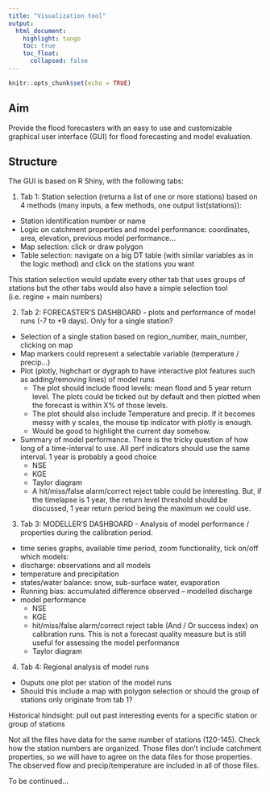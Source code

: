 ```yaml
---
title: "Visualization tool"
output: 
  html_document:
    highlight: tango
    toc: true
    toc_float:
      collapsed: false
---
```


```r
knitr::opts_chunk$set(echo = TRUE)
```


## Aim

Provide the flood forecasters with an easy to use and customizable graphical user interface (GUI) for flood forecasting and model evaluation.


## Structure

The GUI is based on R Shiny, with the following tabs:

1. Tab 1: Station selection (returns a list of one or more stations) based on 4 methods (many inputs, a few methods, one output list(stations)):
 * Station identification number or name
 * Logic on catchment properties and model performance: coordinates, area, elevation, previous model performance...
 * Map selection: click or draw polygon
 * Table selection: navigate on a big DT table (with similar variables as in the logic method) and click on the stations you want

This station selection would update every other tab that uses groups of stations but the other tabs would also have a simple selection tool (i.e. regine + main numbers)

2. Tab 2: FORECASTER'S DASHBOARD - plots and performance of model runs (-7 to +9 days). Only for a single station?
 * Selection of a single station based on region_number, main_number, clicking on map
 * Map markers could represent a selectable variable (temperature / precip...)
 * Plot (plotly, highchart or dygraph to have interactive plot features such as adding/removing lines) of model runs
     - The plot should include flood levels: mean flood and 5 year return level. The plots could be ticked out by default and then plotted when the forecast is within X% of those levels.
     - The plot should also include Temperature and precip. If it becomes messy with y scales, the mouse tip indicator with plotly is enough.
     - Would be good to highlight the current day somehow.
 * Summary of model performance. There is the tricky question of how long of a time-interval to use. All perf indicators should use the same interval. 1 year is probably a good choice
     - NSE
     - KGE
     - Taylor diagram
     - A hit/miss/false alarm/correct reject table could be interesting. But, if the timelapse is 1 year, the return level threshold should be discussed, 1 year return period being the maximum we could use.

3. Tab 3: MODELLER'S DASHBOARD - Analysis of model performance / properties during the calibration period.
 * time series graphs, available time period, zoom functionality, tick on/off which models:
 * discharge: observations and all models
 * temperature and precipitation
 * states/water balance: snow, sub-surface water, evaporation
 * Running bias: accumulated difference observed – modelled discharge
 * model performance
     - NSE
     - KGE
     - hit/miss/false alarm/correct reject table (And / Or success index) on calibration runs. This is not a forecast quality measure but is still useful for assessing the model performance
     - Taylor diagram

4. Tab 4: Regional analysis of model runs
  * Ouputs one plot per station of the model runs
  * Should this include a map with polygon selection or should the group of stations only originate from tab 1?

Historical hindsight: pull out past interesting events for a specific station or group of stations

Not all the files have data for the same number of stations (120-145). Check how the station numbers are organized.
Those files don't include catchment properties, so we will have to agree on the data files for those properties.
The observed flow and precip/temperature are included in all of those files.

To be continued...